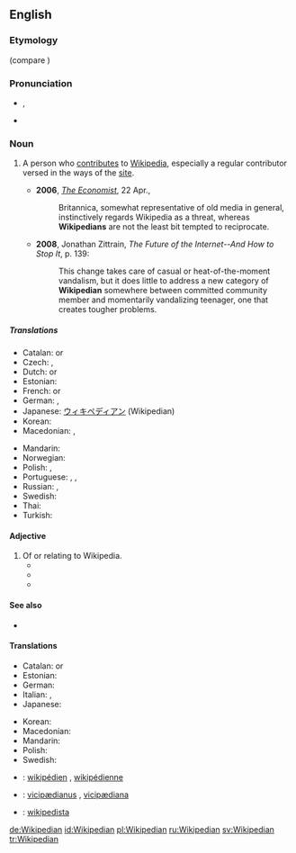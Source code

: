 ==English==

===Etymology===
{{suffix|Wikipedia|ian}} (compare {{term|encyclopaedist}})

===Pronunciation===
* {{IPA|/wɪ.kɪˈpiː.dɪ.ən/}}, {{X-SAMPA|/wI.kI"pi:.dI.@n/}}
* {{audio|Wikipedian.ogg|Audio}}

===Noun===
{{en-noun}}

# {{Wiktionary and WMF jargon}} A person who [[contribute]]s to [[Wikipedia]], especially a regular contributor versed in the ways of the [[Website|site]].
#* '''2006''', ''[[w:The Economist|The Economist]]'', 22 Apr.,
#*: Britannica, somewhat representative of old media in general, instinctively regards Wikipedia as a threat, whereas '''Wikipedians''' are not the least bit tempted to reciprocate.
#* '''2008''', Jonathan Zittrain, ''The Future of the Internet--And How to Stop It'', p. 139:
#*: This change takes care of casual or heat-of-the-moment vandalism, but it does little to address a new category of '''Wikipedian''' somewhere between committed community member and momentarily vandalizing teenager, one that creates tougher problems.

=====Translations=====
{{trans-top|a person who uses, edits, or contributes to Wikipedia}}
* Catalan: {{t-|ca|viquipedista|m}} or {{f}}
* Czech: {{t+|cs|wikipedista|m}}, {{t+|cs|wikipedistka|f}}
* Dutch: {{t+|nl|Wikipediaan|m}} or {{f}}
* Estonian: {{t-|et|vikipedist}}
* French: {{t+|fr|wikipédiste|m}} or {{f}}
* German: {{t+|de|Wikipedianer|m}}, {{t+|de|Wikipedianerin|f}}
* Japanese: [[ウィキペディアン]] (Wikipedian)
* Korean: {{t-|ko|위키백과 사용자|sc=Kore}}
* Macedonian: {{t-|mk|википедијанец|m|tr=vikipedijánec|sc=Cyrl}}, {{t-|mk|википедијанка|f|tr=vikipedijánka|sc=Cyrl}}
{{trans-mid}}
* Mandarin: {{zh-tsp|維基人|维基人|Wéijīrén}}
* Norwegian: {{t-|no|wikipedant|m}}
* Polish: {{t+|pl|wikipedysta|m}}, {{t+|pl|wikipedystka|f}}
* Portuguese: {{t-|pt|Wikipedian|m|f}}, {{t-|pt|Wikipediano|m}}, {{t-|pt|Wikipediana|f}}
* Russian: {{t+|ru|википедист|m}}, {{t-|ru|википедистка|f}}
* Swedish: {{t+|sv|wikipedian|c}}
* Thai: {{t-|th|ชาววิกิพีเดีย|tr=chow wikipedia}}
* Turkish: {{t+|tr|vikipedist}}
{{trans-bottom}}

====Adjective====
{{en-adj|-}}

# Of or relating to Wikipedia.
#* {{quote-news|title=The Wikipedia FAQK|work=Wired News|date=Apr 19|year=2006|passage=Many scholars of '''Wikipedian''' theology theorize that if consensus is ever reached, Wikipedia will spontaneously disappear.}}
#* {{quote-news|title=The language of the love of language|work=Globe and Mail|date=Sep 6|year=2007|author=GALE ZOË GARNETT|passage=In these Googlial '''Wikipedian''' times, a vast collection of wordbooks may seem slow, unnecessary or both. }}
#* {{quote-news|title=''Here Comes Everybody'', by Clay Shirky. ''We-Think'', by Charles Leadbeater|author=Pat Kane|work=Independent|date=Mar 21|year=2008|passage=If people stopped believing in the '''Wikipedian''' ideal, and used its tools for vandalism, "it's unlikely the whole enterprise would survive a week"}}

====See also====
* {{pedialite|Wikipedians}}

====Translations====
{{trans-top|of or relating to Wikipedia}}
* Catalan: {{t-|ca|Viquipedista|m}} or {{f}}
* Estonian: {{t-|et|vikipeediline}}
* German: {{t-|de|Wikipedia-}} <!-- there is no real adjective; use a compound instead -->
* Italian: {{t-|it|wikipediano|m}}, {{t-|it|wikipediana|f}}
* Japanese: {{t-|ja|ウィキペディアの|tr=wikipedia no}}
{{trans-mid}}
* Korean: {{t-|ko|위키백과의, 위키백과에 관한|sc=Kore}}
* Macedonian: {{t-|mk|википедиски|m|tr=vikipédiski|sc=Cyrl}}
* Mandarin: {{zh-tsp|維基百科的|维基百科的|Wéijībăikēde}}
* Polish: {{t-|pl|wikipedystyczny|m}}
* Swedish: {{t-|sv|wikipedia-}}
{{trans-bottom}}

{{checktrans-top}}
* {{ttbc|fr}}: [[wikipédien]] {{m}}, [[wikipédienne]] {{f}}
{{trans-mid}}
* {{ttbc|la}}: [[vicipædianus]] {{m}}, [[vicipædiana]] {{f}}
* {{ttbc|es}}: [[wikipedista]]
{{trans-bottom}}

[[de:Wikipedian]]
[[id:Wikipedian]]
[[pl:Wikipedian]]
[[ru:Wikipedian]]
[[sv:Wikipedian]]
[[tr:Wikipedian]]